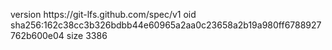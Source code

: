 version https://git-lfs.github.com/spec/v1
oid sha256:162c38cc3b326bdbb44e60965a2aa0c23658a2b19a980ff6788927762b600e04
size 3386
